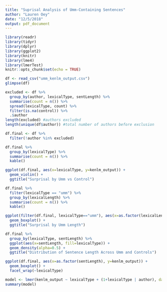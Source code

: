 ```yaml
---
title: "Suprisal Analysis of Umm-Containing Sentences"
author: "Lauren Oey"
date: "12/5/2018"
output: pdf_document
---
```


```r
library(readr)
library(tidyr)
library(dplyr)
library(ggplot2)
library(knitr)
library(lme4)
library(lmerTest)
knitr::opts_chunk$set(echo = TRUE)

df <- read_csv("umm_kenlm_output.csv")
glimpse(df)
```

```r
excluded <- df %>%
  group_by(author, lexicalType, sentLength) %>%
  summarise(count = n()) %>%
  spread(lexicalType, count) %>%
  filter(is.na(control)) %>%
  .$author
length(excluded) #authors excluded
length(unique(df$author)) #total number of authors before exclusion

df.final <- df %>%
  filter(!author %in% excluded)
```

```r
df.final %>%
  group_by(lexicalType) %>%
  summarise(count = n()) %>%
  kable()

ggplot(df.final, aes(x=lexicalType, y=kenlm_output)) +
  geom_violin() +
  ggtitle("Surprisal by Umm vs Control")
```

```r
df.final %>%
  filter(lexicalType == "umm") %>%
  group_by(lexicalLength) %>%
  summarise(count = n()) %>%
  kable()
```

```r
ggplot(filter(df.final, lexicalType=="umm"), aes(x=as.factor(lexicalLength), y=kenlm_output)) + 
  geom_boxplot() +
  ggtitle("Surprisal by Umm Length")
```

```r
df.final %>%
  group_by(lexicalType, sentLength) %>%
  ggplot(aes(x=sentLength, fill=lexicalType)) +
  geom_density(alpha=0.5) +
  ggtitle("Distribution of Sentence Length Across Umm and Controls")
```
```r
ggplot(df.final, aes(x=as.factor(sentLength), y=kenlm_output)) + 
  geom_boxplot() +
  facet_wrap(~lexicalType)
```


```r
model <- lmer(kenlm_output ~ lexicalType + (1+lexicalType | author), data=df.final)
summary(model)
```







